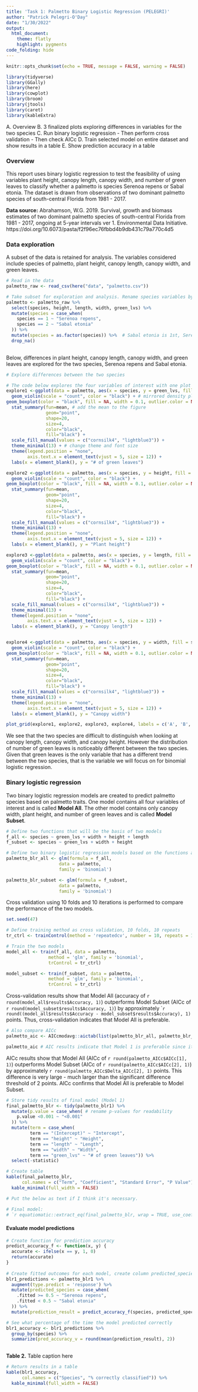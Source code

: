 ```yaml
---
title: 'Task 1: Palmetto Binary Logistic Regression (PELEGRI)'
author: "Patrick Pelegri-O'Day"
date: "1/30/2022"
output:
  html_document: 
    theme: flatly
    highlight: pygments
code_folding: hide
---
```


```r
knitr::opts_chunk$set(echo = TRUE, message = FALSE, warning = FALSE)

library(tidyverse)
library(GGally)
library(here)
library(cowplot)
library(broom)
library(jtools)
library(caret)
library(kableExtra)
```


A. Overview 
B. 3 finalized plots exploring differences in variables for the two species
C. Run binary logistic regression
  - Then perform cross validation
  - Then check AICc
D. Train selected model on entire dataset and show results in a table
E. Show prediction accuracy in a table


### Overview
This report uses binary logistic regression to test the feasibility of using variables plant height, canopy length, canopy width, and number of green leaves to classify whether a palmetto is species Serenoa repens or Sabal etonia. The dataset is drawn from observations of two dominant palmetto species of south-central Florida from 1981 - 2017.

**Data source:** Abrahamson, W.G. 2019. Survival, growth and biomass estimates of two dominant palmetto species of south-central Florida from 1981 - 2017, ongoing at 5-year intervals ver 1. Environmental Data Initiative. https://doi.org/10.6073/pasta/f2f96ec76fbbd4b9db431c79a770c4d5

### Data exploration

A subset of the data is retained for analysis. The variables considered include species of palmetto, plant height, canopy length, canopy width, and green leaves.
```r
# Read in the data
palmetto_raw <- read_csv(here("data", "palmetto.csv"))

# Take subset for exploration and analysis. Rename species variables by their latin name and convert to factor
palmetto <- palmetto_raw %>% 
  select(species, height, length, width, green_lvs) %>% 
  mutate(species = case_when(
    species == 1 ~ "Serenoa repens",
    species == 2 ~ "Sabal etonia"
  )) %>% 
  mutate(species = as.factor(species)) %>%  # Sabal etonia is 1st, Serenoa repens is 2nd
  drop_na()
  
```

Below, differences in plant height, canopy length, canopy width, and green leaves are explored for the two species, Serenoa repens and Sabal etonia.

```r
# Explore differences between the two species

# The code below explores the four variables of interest with one plot for each variable. The code for each plot is the same except for the variable name.
explore1 <-ggplot(data = palmetto, aes(x = species, y = green_lvs, fill = species)) + 
  geom_violin(scale = "count", color = "black") + # mirrored density plot
geom_boxplot(color = "black", fill = NA, width = 0.1, outlier.color = NA) + # add  median and quartiles
  stat_summary(fun=mean, # add the mean to the figure 
               geom="point", 
               shape=20, 
               size=4, 
               color="black", 
               fill="black") +
  scale_fill_manual(values = c("cornsilk4", "lightblue3")) + 
  theme_minimal(13) + # change theme and font size
  theme(legend.position = "none",
        axis.text.x = element_text(vjust = 5, size = 12)) + 
  labs(x = element_blank(), y = "# of green leaves")

explore2 <-ggplot(data = palmetto, aes(x = species, y = height, fill = species)) + 
  geom_violin(scale = "count", color = "black") + 
geom_boxplot(color = "black", fill = NA, width = 0.1, outlier.color = NA) + 
  stat_summary(fun=mean,
               geom="point", 
               shape=20, 
               size=4, 
               color="black", 
               fill="black") +
  scale_fill_manual(values = c("cornsilk4", "lightblue3")) + 
  theme_minimal(13) + 
  theme(legend.position = "none",
        axis.text.x = element_text(vjust = 5, size = 12)) + 
  labs(x = element_blank(), y = "Plant height")

explore3 <-ggplot(data = palmetto, aes(x = species, y = length, fill = species)) + 
  geom_violin(scale = "count", color = "black") + 
geom_boxplot(color = "black", fill = NA, width = 0.1, outlier.color = NA) + 
  stat_summary(fun=mean,
               geom="point", 
               shape=20, 
               size=4, 
               color="black", 
               fill="black") +
  scale_fill_manual(values = c("cornsilk4", "lightblue3")) + 
  theme_minimal(13) + 
  theme(legend.position = "none",
        axis.text.x = element_text(vjust = 5, size = 12)) + 
  labs(x = element_blank(), y = "Canopy length")


explore4 <-ggplot(data = palmetto, aes(x = species, y = width, fill = species)) + 
  geom_violin(scale = "count", color = "black") + 
geom_boxplot(color = "black", fill = NA, width = 0.1, outlier.color = NA) + 
  stat_summary(fun=mean,
               geom="point", 
               shape=20, 
               size=4, 
               color="black", 
               fill="black") +
  scale_fill_manual(values = c("cornsilk4", "lightblue3")) + 
  theme_minimal(13) + 
  theme(legend.position = "none",
        axis.text.x = element_text(vjust = 5, size = 12)) + 
  labs(x = element_blank(), y = "Canopy width")

plot_grid(explore1, explore2, explore3, explore4, labels = c('A', 'B', 'C', 'D'), label_size = 12, nrow = 2)
```

We see that the two species are difficult to distinguish when looking at canopy length, canopy width, and canopy height. However the distribution of number of green leaves is noticeably different between the two species. Given that green leaves is the only variable that has a different trend between the two species, that is the variable we will focus on for binomial logistic regression.

### Binary logistic regression

Two binary logistic regression models are created to predict palmetto species based on palmetto traits. One model contains all four variables of interest and is called **Model All**. The other model contains only canopy width, plant height, and number of green leaves and is called **Model Subset**.

```r

# Define two functions that will be the basis of two models
f_all <- species ~ green_lvs + width + height + length
f_subset <- species ~ green_lvs + width + height 

# Define two binary logistic regression models based on the functions above
palmetto_blr_all <- glm(formula = f_all,
                    data = palmetto,
                    family = 'binomial')

palmetto_blr_subset <- glm(formula = f_subset,
                    data = palmetto,
                    family = 'binomial')

```

Cross validation using 10 folds and 10 iterations is performed to compare the performance of the two models. 
```r

set.seed(47)

# Define training method as cross validation, 10 folds, 10 repeats
tr_ctrl <- trainControl(method = 'repeatedcv', number = 10, repeats = 10)

# Train the two models
model_all <- train(f_all, data = palmetto,
                method = 'glm', family = 'binomial',
                trControl = tr_ctrl)

model_subset <- train(f_subset, data = palmetto,
                method = 'glm', family = 'binomial',
                trControl = tr_ctrl)

```

Cross-validation results show that Model All (accuracy of `r round(model_all$results$Accuracy, 1)`) outperforms Model Subset (AICc of `r round(model_subset$results$Accuracy, 1)`) by approximately ``r round((model_all$results$Accuracy - model_subset$results$Accuracy), 1)` points. Thus, cross-validation indicates that Model All is preferable.

```r
# Also compare AICc
palmetto_aic <- AICcmodavg::aictab(list(palmetto_blr_all, palmetto_blr_subset))

palmetto_aic # AIC results indicate that Model 1 is preferable since it is lower by 793 points
```

AICc results show that Model All (AICc of `r round(palmetto_AICc$AICc[1], 1)`) outperforms Model Subset (AICc of `r round(palmetto_AICc$AICc[2], 1)`) by approximately `r round(palmetto_AICc$Delta_AICc[2], 1)` points. This difference is very large - much larger than the significant difference threshold of 2 points. AICc confirms that Model All is preferable to Model Subset.

```r
# Store tidy results of final model (Model 1)
final_palmetto_blr <- tidy(palmetto_blr1) %>%  
  mutate(p.value = case_when( # rename p-values for readability
    p.value <0.001 ~ "<0.001"
  )) %>% 
  mutate(term = case_when( 
         term == "(Intercept)" ~ "Intercept",
         term == "height" ~ "Height",
         term == "length" ~ "Length",
         term == "width" ~ "Width",
         term == "green_lvs" ~ "# of green leaves")) %>% 
  select(-statistic)

# Create table
kable(final_palmetto_blr, 
      col.names = c("Term", "Coefficient", "Standard Error", "P Value")) %>% 
  kable_minimal(full_width = FALSE)
```

```r
# Put the below as text if I think it's necessary.

# Final model:
# `r equatiomatic::extract_eq(final_palmetto_blr, wrap = TRUE, use_coefs = TRUE)`
```


#### Evaluate model predictions

```r
# Create function for prediction accuracy
predict_accuracy_f <- function(x, y) {
  accurate <- ifelse(x == y, 1, 0)
  return(accurate)
}
 
# Create fitted outcomes for each model, create column predicted_species based on predictions, create column prediction_result that shows 1 for correct prediction and 0 for incorrect prediction
blr1_predictions <- palmetto_blr1 %>% 
  augment(type.predict = 'response') %>% 
  mutate(predicted_species = case_when(
    .fitted >= 0.5 ~ "Serenoa repens",
    .fitted < 0.5 ~ "Sabal etonia"
  )) %>% 
  mutate(prediction_result = predict_accuracy_f(species, predicted_species))

# See what percentage of the time the model predicted correctly
blr1_accuracy <- blr1_predictions %>% 
  group_by(species) %>% 
  summarize(pred_accuracy_v = round(mean(prediction_result), 2))
  
```

**Table 2.** Table caption here
```r
# Return results in a table
kable(blr1_accuracy, 
      col.names = c("Species", "% correctly classified")) %>% 
  kable_minimal(full_width = FALSE)
```
